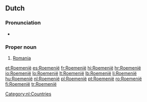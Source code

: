 ==Dutch==

===Pronunciation===
*{{a|NL}} {{audio|Nl-Roemenië.ogg|audio}}

===Proper noun===
{{nl-proper noun}}

# [[Romania]]

[[Category:nl:Countries]]

[[et:Roemenië]]
[[es:Roemenië]]
[[fr:Roemenië]]
[[hi:Roemenië]]
[[hr:Roemenië]]
[[io:Roemenië]]
[[lo:Roemenië]]
[[lt:Roemenië]]
[[lb:Roemenië]]
[[li:Roemenië]]
[[hu:Roemenië]]
[[nl:Roemenië]]
[[pl:Roemenië]]
[[pt:Roemenië]]
[[ro:Roemenië]]
[[fi:Roemenië]]
[[tr:Roemenië]]